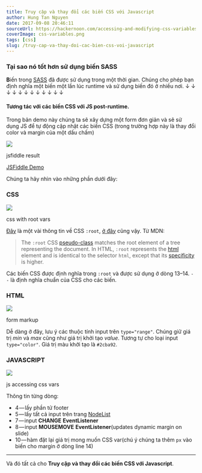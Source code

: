 ```yaml
---
title: Truy cập và thay đổi các biến CSS với Javascript
author: Hung Tan Nguyen
date: 2017-09-08 20:46:11
sourceUrl: https://hackernoon.com/accessing-and-modifying-css-variables-with-javascript-2ccb735bbff0
coverImage: css-variables.png
tags: [css]
slug: /truy-cap-va-thay-doi-cac-bien-css-voi-javascript
---
```


### Tại sao nó tốt hơn sử dụng biến SASS

**B**iến trong [SASS](http://sass-lang.com/guide) đã được sử dụng trong một thời gian. Chúng cho phép bạn định nghĩa một biến một lần lúc runtime và sử dụng biến đó ở nhiều nơi.
↓ ↓ ↓ ↓ ↓ ↓ ↓ ↓ ↓ ↓ ↓ ↓

#### Tương tác với các biến CSS với JS post-runtime.

Trong bản demo này chúng ta sẽ xây dựng một form đơn giản và sẽ sử dụng JS để tự động cập nhật các biến CSS (trong trường hợp này là thay đổi color và margin của một dấu chấm)

![](https://cdn-images-1.medium.com/max/1600/1*2MZOxx1HO5xGtgIB0iU9vQ.png)<figcaption class="image-caption">jsfiddle result</figcaption>

[JSFiddle Demo](https://jsfiddle.net/btg5679/9e22zasm/5/)

Chúng ta hãy nhìn vào những phần dưới đây:

### CSS

![](https://cdn-images-1.medium.com/max/2000/1*7Nq8ZrdI5ctUelDJgumWuA.png)<figcaption class="image-caption">css with root vars</figcaption>

[Đây](https://developer.mozilla.org/en-US/docs/Web/CSS/:root) là một vài thông tin về CSS `:root`, [ở đây](https://www.w3schools.com/cssref/sel_root.asp) cũng vậy. Từ MDN:

> The `:root` CSS [pseudo-class](https://developer.mozilla.org/en-US/docs/Web/CSS/Pseudo-classes) matches the root element of a tree representing the document. In HTML, `:root` represents the [html](https://developer.mozilla.org/en-US/docs/Web/HTML/Element/html) element and is identical to the selector `html`, except that its [specificity](https://developer.mozilla.org/en-US/docs/Web/CSS/Specificity) is higher.

Các biến CSS được định nghĩa trong `:root` và được sử dụng ở dòng 13–14\. `--` là định nghĩa chuẩn của CSS cho các biến.

### HTML

![](https://cdn-images-1.medium.com/max/2000/1*Zjm71PitjK5BQeM33Gt_jQ.png)<figcaption class="image-caption">form markup</figcaption>

Dễ dàng ở đây, lưu ý các thuộc tính input trên `type="range"`. Chúng giữ giá trị _min_ và _max_ cũng như giá trị khởi tạo _value_. Tương tự cho loại input `type="color"`. Giá trị màu khởi tạo là `#2cba92`.

### JAVASCRIPT

![](https://cdn-images-1.medium.com/max/2000/1*dlF3gNzQBRrFhU_3SnY9lg.png)<figcaption class="image-caption">js accessing css vars</figcaption>

Thông tin từng dòng:

- 4 — lấy phần tử footer
- 5 — lấy tất cả input trên trang [NodeList](https://developer.mozilla.org/en-US/docs/Web/API/NodeList)
- 7 — input **CHANGE** **EventListener**
- 8 — input **MOUSEMOVE** **EventListener**(updates dynamic margin on slide)
- 10 — hàm đặt lại giá trị mong muốn CSS var(chú ý chúng ta thêm `px` vào biến cho margin ở dòng line 14)

---

Và đó tất cả cho **Truy cập và thay đổi các biến CSS với Javascript**.
